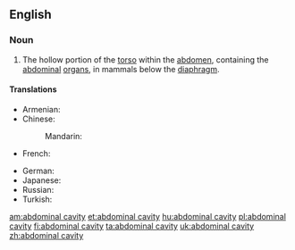 ==English==
{{wikipedia}}

===Noun===
{{en-noun|sg=[[abdominal]] [[cavity]]|abdominal cavities}}

# {{anatomy}} The hollow portion of the [[torso]] within the [[abdomen]], containing the [[abdominal]] [[organ]]s, in mammals below the [[diaphragm]].

====Translations====
{{trans-top|hollow portion of the torso, containing abdominal organs}}
* Armenian: {{t-|hy|որովայնի խոռոչ|tr=orovayni xoṙoč}}
* Chinese:
*: Mandarin: {{t|cmn|腹腔|tr=fùqiāng|sc=Hani}}
* French: {{t+|fr|cavité abdominale|f}}
{{trans-mid}}
* German: {{t|de|Bauchhöhle|f}}
* Japanese: {{t|ja|腹腔|tr=ふくこう, fukukō, ふくくう, fukukū, ふっくう, fukkū|sc=Jpan}}
* Russian: {{t+|ru|брюшная полость|f|tr=brjušnája pólostʹ}}
* Turkish: {{t-|tr|karın boşluğu}}
{{trans-bottom}}

[[am:abdominal cavity]]
[[et:abdominal cavity]]
[[hu:abdominal cavity]]
[[pl:abdominal cavity]]
[[fi:abdominal cavity]]
[[ta:abdominal cavity]]
[[uk:abdominal cavity]]
[[zh:abdominal cavity]]